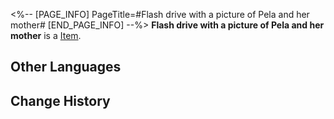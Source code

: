<%-- [PAGE_INFO]
PageTitle=#Flash drive with a picture of Pela and her mother#
[END_PAGE_INFO] --%>
{{Item Infobox
|title       = Flash drive with a picture of Pela and her mother
|id          = 140210
|image       = Item Flash drive with a picture of Pela and her mother.png
|type        = 
|invCategory = Missions
|rarity      = 3
|effect      = 
|description = A young girl is being held by someone in the picture, but that someone's face is no longer distinguishable.
}}
{{Description|1=''"Did you hear about that outstanding outdoors explorer who died 16 years ago? The best explorer out of all Belobog..."''}}
'''Flash drive with a picture of Pela and her mother''' is a [[Item]].

==Other Languages==
{{Other Languages
|en   = Flash drive with a picture of Pela and her mother
|zhs  = 贴有佩拉与母亲合照的软盘
|zht  = 貼有佩拉與母親合照的軟碟
|ja   = ペラと母親の写真が貼られたフロッピーディスク
|ko   = 페라와 어머니가 함께 찍은 사진이 붙어 있는 디스켓
|es   = Disquete con la foto de Pela y su madre
|fr   = Disquette avec une photo de Pela et sa mère
|ru   = Дискета с фотографией Пелы и её матери
|th   = แผ่นดิสก์ที่แปะรูปของ Pela และแม่ของเธอ
|vi   = Chiếc Đĩa Dán Hình Pela Chụp Cùng Mẹ
|de   = Speicherstick mit einem Bild von Pela und ihrer Mutter
|id   = Disket dengan Foto Pela dan Ibunya
|pt   = Componente com uma Foto de Pela e Sua Mãe
}}

==Change History==
{{Change History|2.0}}